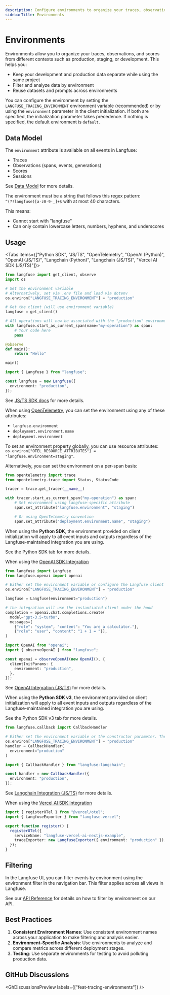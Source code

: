 ```yaml
---
description: Configure environments to organize your traces, observations, and scores.
sidebarTitle: Environments
---
```


# Environments

Environments allow you to organize your traces, observations, and scores from different contexts such as production, staging, or development. This helps you:

- Keep your development and production data separate while using the same project
- Filter and analyze data by environment
- Reuse datasets and prompts across environments

You can configure the environment by setting the `LANGFUSE_TRACING_ENVIRONMENT` environment variable (recommended) or by using the `environment` parameter in the client initialization.
If both are specified, the initialization parameter takes precedence.
If nothing is specified, the default environment is `default`.

## Data Model

The `environment` attribute is available on all events in Langfuse:

- Traces
- Observations (spans, events, generations)
- Scores
- Sessions

See [Data Model](/docs/tracing-data-model) for more details.

The environment must be a string that follows this regex pattern: `^(?!langfuse)[a-z0-9-_]+$` with at most 40 characters.

This means:

- Cannot start with "langfuse"
- Can only contain lowercase letters, numbers, hyphens, and underscores

## Usage

<Tabs items={["Python SDK", "JS/TS", "OpenTelemetry", "OpenAI (Python)", "OpenAI (JS/TS)", "Langchain (Python)", "Langchain (JS/TS)", "Vercel AI SDK (JS/TS)"]}>
<Tab title="Python SDK">

```python
from langfuse import get_client, observe
import os

# Set the environment variable
# Alternatively, set via .env file and load via dotenv
os.environ["LANGFUSE_TRACING_ENVIRONMENT"] = "production"

# Get the client (will use environment variable)
langfuse = get_client()

# All operations will now be associated with the "production" environment
with langfuse.start_as_current_span(name="my-operation") as span:
    # Your code here
    pass

@observe
def main():
    return "Hello"

main()
```

</Tab>
<Tab>

```ts
import { Langfuse } from "langfuse";

const langfuse = new Langfuse({
  environment: "production",
});
```

See [JS/TS SDK docs](/docs/sdk/typescript/guide#environments) for more details.

</Tab>
<Tab>

When using [OpenTelemetry](/docs/opentelemetry/get-started), you can set the environment using any of these attributes:

- `langfuse.environment`
- `deployment.environment.name`
- `deployment.environment`

To set an environment property globally, you can use resource attributes: `os.environ["OTEL_RESOURCE_ATTRIBUTES"] = "langfuse.environment=staging"`.

Alternatively, you can set the environment on a per-span basis:

```python
from opentelemetry import trace
from opentelemetry.trace import Status, StatusCode

tracer = trace.get_tracer(__name__)

with tracer.start_as_current_span("my-operation") as span:
    # Set environment using Langfuse-specific attribute
    span.set_attribute("langfuse.environment", "staging")

    # Or using OpenTelemetry convention
    span.set_attribute("deployment.environment.name", "staging")
```

</Tab>
<Tab>

<Callout type="info">

When using the **Python SDK**, the environment provided on client initialization will apply to all event inputs and outputs regardless of the Langfuse-maintained integration you are using.

See the Python SDK tab for more details.

</Callout>

When using the [OpenAI SDK Integration](/integrations/model-providers/openai-py)

```python
from langfuse import Langfuse
from langfuse.openai import openai

# Either set the environment variable or configure the Langfuse client
os.environ["LANGFUSE_TRACING_ENVIRONMENT"] = "production"

langfuse = Langfuse(environment="production")

# the integration will use the instantiated client under the hood
completion = openai.chat.completions.create(
  model="gpt-3.5-turbo",
  messages=[
    {"role": "system", "content": "You are a calculator."},
    {"role": "user", "content": "1 + 1 = "}],
)
```

</Tab>
<Tab>

```ts
import OpenAI from "openai";
import { observeOpenAI } from "langfuse";

const openai = observeOpenAI(new OpenAI(), {
  clientInitParams: {
    environment: "production",
  },
});
```

See [OpenAI Integration (JS/TS)](/integrations/model-providers/openai-js) for more details.

</Tab>

<Tab>

<Callout type="info">

When using the **Python SDK v3**, the environment provided on client initialization will apply to all event inputs and outputs regardless of the Langfuse-maintained integration you are using.

See the Python SDK v3 tab for more details.

</Callout>

```python
from langfuse.callback import CallbackHandler

# Either set the environment variable or the constructor parameter. The latter takes precedence.
os.environ["LANGFUSE_TRACING_ENVIRONMENT"] = "production"
handler = CallbackHandler(
  environment="production"
)
```

</Tab>

<Tab>

```ts
import { CallbackHandler } from "langfuse-langchain";

const handler = new CallbackHandler({
  environment: "production",
});
```

See [Langchain Integration (JS/TS)](/integrations/frameworks/langchain) for more details.

</Tab>

<Tab>

When using the [Vercel AI SDK Integration](/integrations/frameworks/vercel-ai-sdk)

```ts filename="instrumentation.ts" {/environment: "production"/}
import { registerOTel } from "@vercel/otel";
import { LangfuseExporter } from "langfuse-vercel";

export function register() {
  registerOTel({
    serviceName: "langfuse-vercel-ai-nextjs-example",
    traceExporter: new LangfuseExporter({ environment: "production" }),
  });
}
```

</Tab>

</Tabs>

## Filtering

In the Langfuse UI, you can filter events by environment using the environment filter in the navigation bar. This filter applies across all views in Langfuse.

See our [API Reference](/docs/api) for details on how to filter by environment on our API.

## Best Practices

1. **Consistent Environment Names**: Use consistent environment names across your application to make filtering and analysis easier.
2. **Environment-Specific Analysis**: Use environments to analyze and compare metrics across different deployment stages.
3. **Testing**: Use separate environments for testing to avoid polluting production data.

## GitHub Discussions


<GhDiscussionsPreview labels={["feat-tracing-environments"]} />
